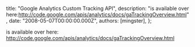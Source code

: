 
  title: "Google Analytics Custom Tracking API",
  description: "is available over here:http://code.google.com/apis/analytics/docs/gaTrackingOverview.html",
  date: "2008-05-07T00:00:00.000Z",
  authors: [mingster],
};

<p>is available over here:<br /><a href="http://code.google.com/apis/analytics/docs/gaTrackingOverview.html">http://code.google.com/apis/analytics/docs/gaTrackingOverview.html</a></p>
